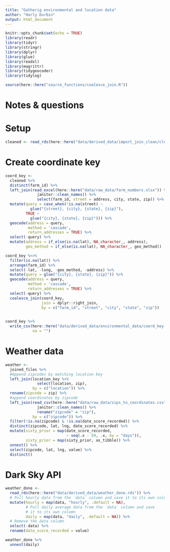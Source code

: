 ```yaml
---
title: "Gatherig environmental and location data"
author: "Harly Durbin"
output: html_document
---
```


```r
knitr::opts_chunk$set(echo = TRUE)
library(readr)
library(tidyr)
library(stringr)
library(dplyr)
library(glue)
library(readxl)
library(magrittr)
library(tidygeocoder)
library(tidylog)

source(here::here("source_functions/coalesce_join.R"))
```

# Notes & questions

# Setup

```r
cleaned <- read_rds(here::here("data/derived_data/import_join_clean/cleaned.rds"))
```


# Create coordinate key

```r
coord_key <-
  cleaned %>% 
  distinct(farm_id) %>% 
  left_join(read_excel(here::here("data/raw_data/farm_numbers.xlsx")) %>% 
              janitor::clean_names() %>% 
              select(farm_id, street = address, city, state, zip)) %>% 
  mutate(query = case_when(!is.na(street) ~
           glue("{street}, {city}, {state}, {zip}"),
         TRUE ~ 
           glue("{city}, {state}, {zip}"))) %>%
  geocode(address = query,
          method = 'cascade',
          return_addresses = TRUE) %>% 
  select(-query) %>% 
  mutate(address = if_else(is.na(lat), NA_character_, address),
         geo_method = if_else(is.na(lat), NA_character_, geo_method))
```

```r
coord_key %<>% 
  filter(is.na(lat)) %>% 
  arrange(farm_id) %>% 
  select(-lat, -long, -geo_method, -address) %>% 
  mutate(query = glue("{city}, {state}, {zip}")) %>% 
  geocode(address = query,
          method = 'cascade', 
          return_addresses = TRUE) %>% 
  select(-query) %>% 
  coalesce_join(coord_key,
                join = dplyr::right_join,
                by = c("farm_id", "street", "city", "state", "zip"))
  
```

```r
coord_key %>% 
  write_csv(here::here("data/derived_data/environmental_data/coord_key.csv"),
            na = "")
```


# Weather data

```r

weather <-  
  joined_files %>% 
  #Append zipcodes by matching location key
  left_join(location_key %>% 
              select(location, zip), 
            by = c("location")) %>% 
  rename(zipcode = zip) %>%
  #append coordinates by zipcode
  left_join(read_csv(here::here("data/raw_data/zips_to_coordinates.csv")) %>% 
              janitor::clean_names() %>% 
              rename("zipcode" = "zip"),
            by = c("zipcode")) %>% 
  filter(!is.na(zipcode) & !is.na(date_score_recorded)) %>%
  distinct(zipcode, lat, lng, date_score_recorded) %>%
  mutate(sixty_prior = map(date_score_recorded,
                           ~ seq(.x - 59, .x, by = "days")),
         sixty_prior = map(sixty_prior, as_tibble)) %>% 
  unnest() %>% 
  select(zipcode, lat, lng, value) %>% 
  distinct()
```


# Dark Sky API

```r

weather_done <- 
  read_rds(here::here("data/derived_data/weather_done.rds")) %>% 
  # Pull hourly data from the `data` column and save it to its own column 
  mutate(hourly = map(data, "hourly", .default = NA),
         # Pull daily average data from the `data` column and save 
         # it to its own column 
         daily = map(data, "daily", .default = NA)) %>% 
  # Remove the data column
  select(-data) %>% 
  rename(date_score_recorded = value) 

weather_done %>% 
  unnest(daily)




```



